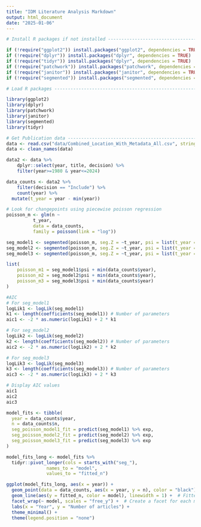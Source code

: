 ```yaml
---
title: "IDM Literature Analysis Markdown"
output: html_document
date: "2025-01-06"
---
```


```r
# Install R packages if not installed -------------------------------------

if (!require("ggplot2")) install.packages("ggplot2", dependencies = TRUE)
if (!require("dplyr")) install.packages("dplyr", dependencies = TRUE)
if (!require("tidyr")) install.packages("dplyr", dependencies = TRUE)
if (!require("patchwork")) install.packages("patchwork", dependencies = TRUE)
if (!require("janitor")) install.packages("janitor", dependencies = TRUE)
if (!require("segmented")) install.packages("segmented", dependencies = TRUE)

# Load R packages ---------------------------------------------------------

library(ggplot2)
library(dplyr)
library(patchwork)
library(janitor)
library(segmented)
library(tidyr)

```

```r
# Get Publication data -----------------------------------------------------
data <- read.csv("data/Combined_Location_With_Metadata_All.csv", stringsAsFactors = FALSE)
data <- clean_names(data)
```

```r
data2 <- data %>% 
    dplyr::select(year, title, decision) %>%
    filter(year>=1980 & year<=2024) 

data_counts <- data2 %>%
    filter(decision == "Include") %>%
    count(year) %>%
  mutate(t_year = year - min(year))
```

```r
# Look for changepoints using piecewise poisson regression
poisson_m <- glm(n ~ 
          t_year,
          data = data_counts, 
          family = poisson(link = "log"))

seg_model1 <- segmented(poisson_m, seg.Z = ~t_year, psi = list(t_year = median(data_counts$t_year)))
seg_model2 <- segmented(poisson_m, seg.Z = ~t_year, psi = list(t_year = c(median(data_counts$t_year) - 2, median(data_counts$t_year) + 2)))
seg_model3 <- segmented(poisson_m, seg.Z = ~t_year, psi = list(t_year = c(median(data_counts$t_year) - 3, median(data_counts$t_year), median(data_counts$t_year) + 3)))

list(
    poisson_m1 = seg_model1$psi + min(data_counts$year),
    poisson_m2 = seg_model2$psi + min(data_counts$year),
    poisson_m3 = seg_model3$psi + min(data_counts$year)
)

#AIC
# For seg_model1
logLik1 <- logLik(seg_model1)
k1 <- length(coefficients(seg_model1)) # Number of parameters
aic1 <- -2 * as.numeric(logLik1) + 2 * k1

# For seg_model2
logLik2 <- logLik(seg_model2)
k2 <- length(coefficients(seg_model2)) # Number of parameters
aic2 <- -2 * as.numeric(logLik2) + 2 * k2

# For seg_model3
logLik3 <- logLik(seg_model3)
k3 <- length(coefficients(seg_model3)) # Number of parameters
aic3 <- -2 * as.numeric(logLik3) + 2 * k3

# Display AIC values
aic1
aic2
aic3
```

```r
model_fits <- tibble(
  year = data_counts$year,
  n = data_counts$n,
  seg_poisson_model1_fit = predict(seg_model1) %>% exp,
  seg_poisson_model2_fit = predict(seg_model2) %>% exp,
  seg_poisson_model3_fit = predict(seg_model3) %>% exp
)

model_fits_long <- model_fits %>%
  tidyr::pivot_longer(cols = starts_with("seg_"), 
               names_to = "model", 
               values_to = "fitted_n")

ggplot(model_fits_long, aes(x = year)) +
  geom_point(data = data_counts, aes(x = year, y = n), color = "black") +  # Data points
  geom_line(aes(y = fitted_n, color = model), linewidth = 1) +  # Fitted lines
  facet_wrap(~ model, scales = "free_y") +  # Create a facet for each model
  labs(x = "Year", y = "Number of articles") +
  theme_minimal() +
  theme(legend.position = "none")

```
